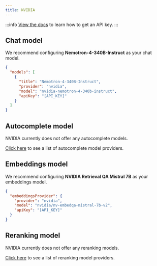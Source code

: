 ```yaml
---
title: NVIDIA
---
```



:::info
[View the docs](https://docs.nvidia.com/nim/large-language-models/latest/getting-started.html#option-1-from-api-catalog) to learn how to get an API key.
:::

## Chat model

We recommend configuring **Nemotron-4-340B-Instruct** as your chat model.

```json title="config.json (Deprecated)"
{
  "models": [
    {
      "title": "Nemotron-4-340B-Instruct",
      "provider": "nvidia",
      "model": "nvidia-nemotron-4-340b-instruct",
      "apiKey": "[API_KEY]"
    }
  ]
}
```

## Autocomplete model

NVIDIA currently does not offer any autocomplete models.

[Click here](../../model-types/autocomplete.md) to see a list of autocomplete model providers.

## Embeddings model

We recommend configuring **NVIDIA Retrieval QA Mistral 7B** as your embeddings model.

```json title="config.json (Deprecated)"
{
  "embeddingsProvider": {
    "provider": "nvidia",
    "model": "nvidia/nv-embedqa-mistral-7b-v2",
    "apiKey": "[API_KEY]"
  }
}
```

## Reranking model

NVIDIA currently does not offer any reranking models.

[Click here](../../model-types/reranking.md) to see a list of reranking model providers.
